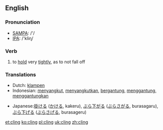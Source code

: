 ==English==
=== Pronunciation ===
*[[w:SAMPA|SAMPA]]: /'/
*[[w:IPA|IPA]]: /'kliɳ/

=== Verb ===
{{irregverb|cling|[[clings]]|[[clung]]|[[clung]]|[[clinging]]}}
# to [[hold]] very [[tight]]ly, as to not fall off

=== Translations ===
{{top}}
*Dutch: [[klampen]]
*Indonesian: [[sangkut|menyangkut]], [[sangkut|menyangkutkan]], [[gantung|bergantung]], [[gantung|menggantung]], [[gantung|menggantungkan]]
{{mid}}
*Japanese:[[掛ける]] ([[かける]], kakeru), [[ぶら下がる]] ([[ぶらさがる]], burasagaru), [[ぶら下げる]] ([[ぶらさげる]], burasageru)
{{bottom}}

[[et:cling]]
[[ko:cling]]
[[pl:cling]]
[[uk:cling]]
[[zh:cling]]
